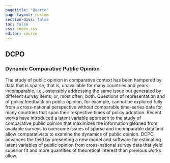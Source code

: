 ```yaml
---
pagetitle: "Quarto"
page-layout: custom
section-divs: false
toc: false
css: index.css
editor: source
---
```


::: {.hero-image}
::: {.hero-text}

# DCPO

### Dynamic Comparative Public Opinion

:::
:::

::: {.content-block}
The study of public opinion in comparative context has been hampered by data that is sparse, that is, unavailable for many countries and years; incomparable, i.e., ostensibly addressing the same issue but generated by different survey items; or, most often, both. Questions of representation and of policy feedback on public opinion, for example, cannot be explored fully from a cross-national perspective without comparable time-series data for many countries that span their respective times of policy adoption. Recent works have introduced a latent variable approach to the study of comparative public opinion that maximizes the information gleaned from available surveys to overcome issues of sparse and incomparable data and allow comparativists to examine the dynamics of public opinion. DCPO advances the field by presenting a new model and software for estimating latent variables of public opinion from cross-national survey data that yield superior fit and more quantities of theoretical interest than previous works allow.
:::
